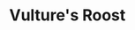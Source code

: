
# Vulture's Roost
<ProjectDetails
  region="Dorne"
  house="Unknown"
  type="Ruin"
  status="Not Started"
  warp="/warp vulturesroost"
  projectLead=""
  dateStarted="undefined"
  dateCompleted="undefined"
/>
